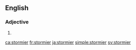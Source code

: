 ==English==

===Adjective===
{{head|en|adjective comparative form}}

# {{en-comparative of|stormy}}

[[ca:stormier]]
[[fr:stormier]]
[[ja:stormier]]
[[simple:stormier]]
[[sv:stormier]]